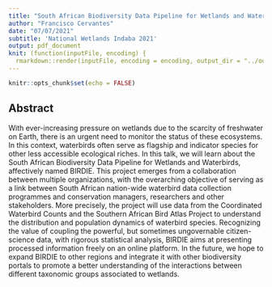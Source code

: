 ```yaml
---
title: "South African Biodiversity Data Pipeline for Wetlands and Waterbirds (BIRDIE)"
author: "Francisco Cervantes"
date: "07/07/2021"
subtitle: 'National Wetlands Indaba 2021'
output: pdf_document
knit: (function(inputFile, encoding) {
  rmarkdown::render(inputFile, encoding = encoding, output_dir = "../output") })
---
```


```r
knitr::opts_chunk$set(echo = FALSE)
```

## Abstract

With ever-increasing pressure on wetlands due to the scarcity of freshwater on Earth, there is an urgent need to monitor the status of these ecosystems. In this context, waterbirds often serve as flagship and indicator species for other less accessible ecological riches. In this talk, we will learn about the South African Biodiversity Data Pipeline for Wetlands and Waterbirds, affectively named BIRDIE. This project emerges from a collaboration between multiple organizations, with the overarching objective of serving as a link between South African nation-wide waterbird data collection programmes and conservation managers, researchers and other stakeholders. More precisely, the project will use data from the Coordinated Waterbird Counts and the Southern African Bird Atlas Project to understand the distribution and population dynamics of waterbird species. Recognizing the value of coupling the powerful, but sometimes ungovernable citizen-science data, with rigorous statistical analysis, BIRDIE aims at presenting processed information freely on an online platform. In the future, we hope to expand BIRDIE to other regions and integrate it with other biodiversity portals to promote a better understanding of the interactions between different taxonomic groups associated to wetlands.
